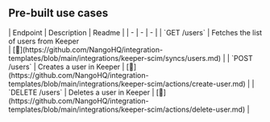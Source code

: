 
## Pre-built use cases

<AccordionGroup>


<Accordion title="Users">
| Endpoint | Description | Readme |
| - | - | - |
| `GET /users` | Fetches the list of users from Keeper<br /> | [🔗](https://github.com/NangoHQ/integration-templates/blob/main/integrations/keeper-scim/syncs/users.md) |
| `POST /users` | Creates a user in Keeper | [🔗](https://github.com/NangoHQ/integration-templates/blob/main/integrations/keeper-scim/actions/create-user.md) |
| `DELETE /users` | Deletes a user in Keeper | [🔗](https://github.com/NangoHQ/integration-templates/blob/main/integrations/keeper-scim/actions/delete-user.md) |
</Accordion>

</AccordionGroup>
